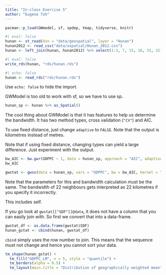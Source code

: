 ```yaml
---
title: "In-class Exercise 5"
author: "Eugene Toh"
---
```


```r
pacman::p_load(GWmodel, sf, spdep, tmap, tidyverse, knitr)
```

```r
#| eval: false
hunan <- st_read(dsn = "data/geospatial", layer = "Hunan")
hunan2012 <- read_csv("data/aspatial/Hunan_2012.csv")
hunan <- left_join(hunan, hunan2012) %>% select(1:3, 7, 15, 16, 31, 32)
```

```r
#| eval: false
write_rds(hunan, "rds/hunan.rds")
```

```r
#| echo: false
hunan <- read_rds("rds/hunan.rds")
```

Use `echo: false` to hide the import.

GWModel is too old to work with sf, so we have to use sp.

```r
hunan_sp <- hunan %>% as_Spatial()
```

The cool thing about GWModel is that it has features to help us determine the bandwidth. It has two method types, cross validation (`"CV"`) and AIC.

To use fixed distance, just change `adaptive` to `FALSE`. Note that the output is kilometres instead of metres.

Note that if using fixed distance, changing types can yield a large difference. Just experiment with the output.

```r
bw_AIC <- bw.gwr(GDPPC ~ 1, data = hunan_sp, approach = "AIC", adaptive = TRUE, kernel = "bisquare", longlat = T)
bw_AIC
```

```r
gwstat <- gwss(data = hunan_sp, vars = "GDPPC", bw = bw_AIC, kernel = "bisquare", adaptive = TRUE, longlat = T)
```

Note that the parameters for this and bandwidth calculation must be the same. The bandwidth of 22 neighbours gets interpreted as 22 kilometres if you specify it incorrectly.

This includes self.

If you go look at `gwstat[["SDF"]]@data`, it does not have a column that you can easily join with. So first we convert that into a data-frame.

```r
gwstat_df <- as.data.frame(gwstat$SDF)
hunan_gstat <- cbind(hunan, gwstat_df)
```

`cbind` simply uses the row number to join. This means that the sequence must not change and hence you cannot sort your data.

```r
tm_shape(hunan_gstat) +
  tm_fill("GDPPC_LM", n = 5, style = "quantile") +
  tm_borders(alpha = 0.5) +
  tm_layout(main.title = "Distribution of geographically weighted mean", main.title.position = "center", main.title.size = 2.0, legend.text.size = 1.2, legend.height = 1.5, legend.width = 1.5, frame = TRUE)
```
